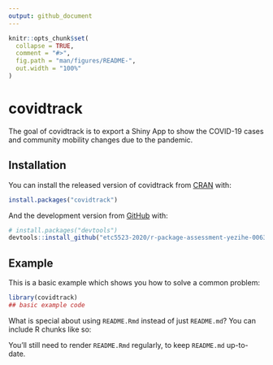 ```yaml
---
output: github_document
---
```


<!-- README.md is generated from README.Rmd. Please edit that file -->

```r
knitr::opts_chunk$set(
  collapse = TRUE,
  comment = "#>",
  fig.path = "man/figures/README-",
  out.width = "100%"
)
```

# covidtrack

<!-- badges: start -->
<!-- badges: end -->

The goal of covidtrack is to export a Shiny App to show the COVID-19 cases and community mobility changes due to the pandemic.

## Installation

You can install the released version of covidtrack from [CRAN](https://CRAN.R-project.org) with:

``` r
install.packages("covidtrack")
```

And the development version from [GitHub](https://github.com/etc5523-2020/r-package-assessment-yezihe-0063) with:

``` r
# install.packages("devtools")
devtools::install_github("etc5523-2020/r-package-assessment-yezihe-0063")
```
## Example

This is a basic example which shows you how to solve a common problem:

```r
library(covidtrack)
## basic example code
```

What is special about using `README.Rmd` instead of just `README.md`? You can include R chunks like so:

You'll still need to render `README.Rmd` regularly, to keep `README.md` up-to-date.
